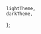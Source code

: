 


<Meta title="Utilities/Theming" />

<Title>Theming</Title>

    lightTheme,
    darkTheme,
};

<Canvas hidden>
    <Story
        name="Default"
        args={{
            sectionTheme: 'lightTheme',
        }}
        argTypes={{
            sectionTheme: {
                options: Object.keys(themes),
                mapping: themes,
                control: {
                    type: 'select',
                    labels: {
                        lightTheme: 'light theme',
                        darkTheme: 'dark theme',
                    },
                },
            },
        }}
    >
        {(args) => (
            <Flex row>
                <SectionThemeProvider theme={args.sectionTheme || lightTheme}>
                    <Flex width={300} padding={Spacing.all(100)}>
                        <Shape borderRadius={16}>
                            <Flex padding={Spacing.all(100)}>
                                <Heading>This is a sub-section</Heading>
                                <Text>
                                    Lorem ipsum dolor sit amet, consectetur adipiscing elit, sed do
                                    eiusmod tempor incididunt ut labore et dolore magna aliqua. Ut
                                    enim ad minim veniam, quis nostrud exercitation ullamco laboris
                                    nisi ut aliquip ex ea commodo consequat.
                                </Text>
                                <ButtonRoot
                                    label={'PRIMARY BUTTON'}
                                    onClick={() => console.log('THIS IS A BUTTON click')}
                                />
                                <br />
                                <ButtonRoot
                                    label={'SECONDARY BUTTON'}
                                    onClick={() => console.log('THIS IS A BUTTON click')}
                                    variant={'secondary'}
                                />
                                <br />
                                <ButtonRoot
                                    label={'TERTIARY BUTTON'}
                                    onClick={() => console.log('THIS IS A BUTTON click')}
                                    variant={'tertiary'}
                                />
                                <br />
                                <ButtonRoot
                                    inverted
                                    label={'INV. PRIMARY BUTTON'}
                                    onClick={() => console.log('THIS IS A BUTTON click')}
                                />
                                <br />
                                <ButtonRoot
                                    inverted
                                    label={'INV. SECONDARY BUTTON'}
                                    onClick={() => console.log('THIS IS A BUTTON click')}
                                    variant={'secondary'}
                                />
                                <br />
                                <ButtonRoot
                                    inverted
                                    label={'INV. TERTIARY BUTTON'}
                                    onClick={() => console.log('THIS IS A BUTTON click')}
                                    variant={'tertiary'}
                                />
                                <br />
                            </Flex>
                        </Shape>
                    </Flex>
                </SectionThemeProvider>
                <Flex width={300} padding={Spacing.all(100)}>
                    <Shape borderRadius={16}>
                        <Flex padding={Spacing.all(100)}>
                            <Heading>This is the main-section</Heading>
                            <Text>
                                Lorem ipsum dolor sit amet, consectetur adipiscing elit, sed do
                                eiusmod tempor incididunt ut labore et dolore magna aliqua. Ut enim
                                ad minim veniam, quis nostrud exercitation ullamco laboris nisi ut
                                aliquip ex ea commodo consequat.
                            </Text>
                            <ButtonRoot
                                label={'PRIMARY BUTTON'}
                                onClick={() => console.log('THIS IS A BUTTON click')}
                            />
                            <br />
                            <ButtonRoot
                                label={'SECONDARY BUTTON'}
                                onClick={() => console.log('THIS IS A BUTTON click')}
                                variant={'secondary'}
                            />
                            <br />
                            <ButtonRoot
                                label={'TERTIARY BUTTON'}
                                onClick={() => console.log('THIS IS A BUTTON click')}
                                variant={'tertiary'}
                            />
                        </Flex>
                    </Shape>
                </Flex>
            </Flex>
        )}
    </Story>
    <Story
        name="Default Color"
        args={{
            sectionTheme: 'lightTheme',
            primaryColor: 'blue',
            primaryColorShade: 500,
        }}
        argTypes={{
            sectionTheme: {
                options: Object.keys(themes),
                mapping: themes,
                control: {
                    type: 'select',
                    labels: {
                        lightTheme: 'light theme',
                        darkTheme: 'dark theme',
                        sidebarTheme: 'sidebar theme',
                    },
                },
            },
            primaryColor: {
                options: COLOR_NAMES,
                control: {
                    type: 'select',
                },
            },
            primaryColorShade: {
                options: COLOR_SHADES,
                control: {
                    type: 'select',
                },
            },
        }}
    >
        {(args) => {
            const theme = {
                ...args.sectionTheme,
                palette: {
                    ...args.sectionTheme?.palette,
                    primary: createThemeColor(args.primaryColor, args.primaryColorShade),
                },
            };
            return (
                <Flex row>
                    <SectionThemeProvider theme={theme}>
                        <Flex width={300} padding={Spacing.all(100)}>
                            <Shape borderRadius={16}>
                                <Flex padding={Spacing.all(100)}>
                                    <Heading>This is a sub-section</Heading>
                                    <Text>
                                        Lorem ipsum dolor sit amet, consectetur adipiscing elit, sed
                                        do eiusmod tempor incididunt ut labore et dolore magna
                                        aliqua. Ut enim ad minim veniam, quis nostrud exercitation
                                        ullamco laboris nisi ut aliquip ex ea commodo consequat.
                                    </Text>
                                    <ButtonRoot
                                        label={'PRIMARY BUTTON'}
                                        onClick={() =>
                                            console.log('THIS IS A BUTTON click', blue[500])
                                        }
                                        inverted={theme.type === 'dark'}
                                        destructive
                                        disabled
                                    />
                                    <br />
                                    <ButtonRoot
                                        label={'PRIMARY BUTTON'}
                                        onClick={() => console.log('THIS IS A BUTTON click')}
                                        inverted={theme.type === 'dark'}
                                        variant={'secondary'}
                                        destructive
                                        disabled
                                    />
                                    <br />
                                    <ButtonRoot
                                        label={'PRIMARY BUTTON'}
                                        onClick={() => console.log('THIS IS A BUTTON click')}
                                        inverted={theme.type === 'dark'}
                                        variant={'tertiary'}
                                        destructive
                                        disabled
                                    />
                                    <br />
                                    <ButtonRoot
                                        label={'PRIMARY BUTTON'}
                                        onClick={() => console.log('THIS IS A BUTTON click')}
                                        inverted={theme.type === 'dark'}
                                        destructive
                                    />
                                    <br />
                                    <ButtonRoot
                                        label={'PRIMARY BUTTON'}
                                        onClick={() => console.log('THIS IS A BUTTON click')}
                                        inverted={theme.type === 'dark'}
                                        variant={'secondary'}
                                        destructive
                                    />
                                    <br />
                                    <ButtonRoot
                                        label={'PRIMARY BUTTON'}
                                        onClick={() => console.log('THIS IS A BUTTON click')}
                                        inverted={theme.type === 'dark'}
                                        variant={'tertiary'}
                                        destructive
                                    />
                                    <br />
                                    <ButtonRoot
                                        label={'PRIMARY BUTTON'}
                                        onClick={() =>
                                            console.log('THIS IS A BUTTON click', blue[500])
                                        }
                                        inverted={theme.type === 'dark'}
                                    />
                                    <br />
                                    <ButtonRoot
                                        label={'PRIMARY BUTTON'}
                                        onClick={() => console.log('THIS IS A BUTTON click')}
                                        inverted={theme.type === 'dark'}
                                        variant={'secondary'}
                                    />
                                    <br />
                                    <ButtonRoot
                                        label={'PRIMARY BUTTON'}
                                        onClick={() => console.log('THIS IS A BUTTON click')}
                                        inverted={theme.type === 'dark'}
                                        variant={'tertiary'}
                                    />
                                    <br />
                                </Flex>
                            </Shape>
                        </Flex>
                    </SectionThemeProvider>
                    <Flex width={300} padding={Spacing.all(100)}>
                        <Shape borderRadius={16}>
                            <Flex padding={Spacing.all(100)}>
                                <Heading>This is the main-section</Heading>
                                <Text>
                                    Lorem ipsum dolor sit amet, consectetur adipiscing elit, sed do
                                    eiusmod tempor incididunt ut labore et dolore magna aliqua. Ut
                                    enim ad minim veniam, quis nostrud exercitation ullamco laboris
                                    nisi ut aliquip ex ea commodo consequat.
                                </Text>
                                <ButtonRoot
                                    label={'PRIMARY BUTTON'}
                                    onClick={() => console.log('THIS IS A BUTTON click')}
                                />
                                <br />
                                <ButtonRoot
                                    label={'SECONDARY BUTTON'}
                                    onClick={() => console.log('THIS IS A BUTTON click')}
                                    variant={'secondary'}
                                />
                                <br />
                                <ButtonRoot
                                    label={'TERTIARY BUTTON'}
                                    onClick={() => console.log('THIS IS A BUTTON click')}
                                    variant={'tertiary'}
                                />
                            </Flex>
                        </Shape>
                    </Flex>
                </Flex>
            );
        }}
    </Story>
</Canvas>
